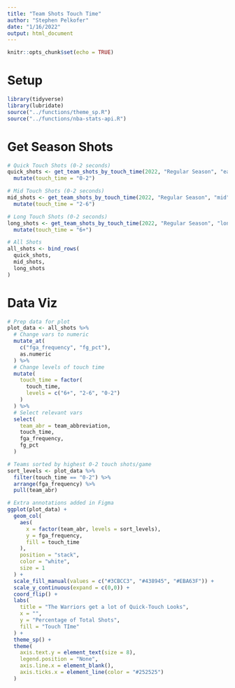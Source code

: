 ```yaml
---
title: "Team Shots Touch Time"
author: "Stephen Pelkofer"
date: "1/16/2022"
output: html_document
---
```


```r
knitr::opts_chunk$set(echo = TRUE)
```


# Setup

```r
library(tidyverse)
library(lubridate)
source("../functions/theme_sp.R")
source("../functions/nba-stats-api.R")
```


# Get Season Shots

```r
# Quick Touch Shots (0-2 seconds)
quick_shots <- get_team_shots_by_touch_time(2022, "Regular Season", "early") %>% 
  mutate(touch_time = "0-2")

# Mid Touch Shots (0-2 seconds)
mid_shots <- get_team_shots_by_touch_time(2022, "Regular Season", "mid") %>% 
  mutate(touch_time = "2-6")

# Long Touch Shots (0-2 seconds)
long_shots <- get_team_shots_by_touch_time(2022, "Regular Season", "long") %>% 
  mutate(touch_time = "6+")

# All Shots
all_shots <- bind_rows(
  quick_shots,
  mid_shots,
  long_shots
)
```

# Data Viz

```r
# Prep data for plot
plot_data <- all_shots %>% 
  # Change vars to numeric
  mutate_at(
    c("fga_frequency", "fg_pct"),
    as.numeric
  ) %>% 
  # Change levels of touch time
  mutate(
    touch_time = factor(
      touch_time,
      levels = c("6+", "2-6", "0-2")
    )
  ) %>% 
  # Select relevant vars
  select(
    team_abr = team_abbreviation,
    touch_time,
    fga_frequency,
    fg_pct
  )

# Teams sorted by highest 0-2 touch shots/game
sort_levels <- plot_data %>% 
  filter(touch_time == "0-2") %>% 
  arrange(fga_frequency) %>% 
  pull(team_abr)

# Extra annotations added in Figma
ggplot(plot_data) +
  geom_col(
    aes(
      x = factor(team_abr, levels = sort_levels), 
      y = fga_frequency, 
      fill = touch_time
    ),
    position = "stack",
    color = "white",
    size = 1
  ) +
  scale_fill_manual(values = c("#3CBCC3", "#438945", "#EBA63F")) +
  scale_y_continuous(expand = c(0,0)) +
  coord_flip() +
  labs(
    title = "The Warriors get a lot of Quick-Touch Looks",
    x = "",
    y = "Percentage of Total Shots",
    fill = "Touch TIme"
  ) +
  theme_sp() +
  theme(
    axis.text.y = element_text(size = 8),
    legend.position = "None",
    axis.line.x = element_blank(),
    axis.ticks.x = element_line(color = "#252525")
  )
```


